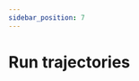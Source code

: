 ```yaml
---
sidebar_position: 7
---
```



# Run trajectories

<Title
  pre={['📖 User Guide', '🧮 Processing']}
  title={'Run trajectories'}
  version={VERSION}
/>

This step involves computing the coordinates of the requested trajectories.
